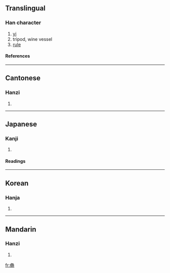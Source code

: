 {{see|彛|彞}}

==Translingual==
===Han character===
{{Han char|rn=58|rad=彐|as=15|sn=18|four=2744<sub>9</sub>|canj=女一火火廿 (VMFFT)}}
# [[yi]]
# tripod, wine vessel
# [[rule]]
====References====
{{Han ref|kx=0362.260|dkj=09950|hdz=20962.180|uh=5F5D|ud=24413|bh=C255|bd=49749}}
----
==Cantonese==
===Hanzi===
{{yue-hanzi|jyut=|y=yi4}}
# {{defn|Cantonese}}
----
==Japanese==
===Kanji===
{{ja-kanji|grade=|rs=彐15}}
# {{defn|Japanese}} 
====Readings====
{{ja-readings|on=[[い]] (i)|kun=[[つね]] (tsune)}}
----
==Korean==
===Hanja===
{{ko-hanja|hangeul=이|eumhun=|rv=i|mr=i|y=i}}
# {{defn|Korean}}
----
==Mandarin==
===Hanzi===
{{cmn-hanzi|tra=彞|pin=[[yí]] (yi2)|wg=i<sup>2</sup>}}
# {{defn|Mandarin}}

[[fr:彝]]
